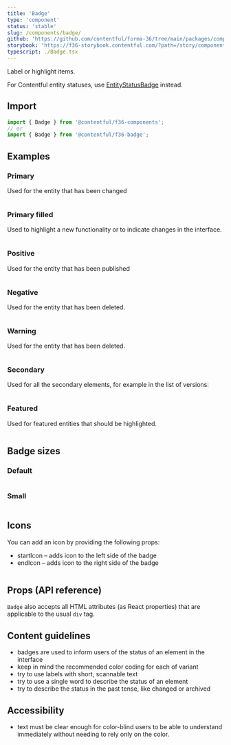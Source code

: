 ```yaml
---
title: 'Badge'
type: 'component'
status: 'stable'
slug: /components/badge/
github: 'https://github.com/contentful/forma-36/tree/main/packages/components/badge'
storybook: 'https://f36-storybook.contentful.com/?path=/story/components-badge--basic'
typescript: ./Badge.tsx
---
```


Label or highlight items.

For Contentful entity statuses, use [EntityStatusBadge](/components/entity-status-badge) instead.

## Import

```js static=true
import { Badge } from '@contentful/f36-components';
// or
import { Badge } from '@contentful/f36-badge';
```

## Examples

### Primary

Used for the entity that has been changed

```jsx file=../../examples/PrimaryBadgeExample.tsx

```

### Primary filled

Used to highlight a new functionality or to indicate changes in the interface.

```jsx file=../../examples/PrimaryFilledBadgeExample.tsx

```

### Positive

Used for the entity that has been published

```jsx file=../../examples/PositiveBadgeExample.tsx

```

### Negative

Used for the entity that has been deleted.

```jsx file=../../examples/NegativeBadgeExample.tsx

```

### Warning

Used for the entity that has been deleted.

```jsx file=../../examples/WarningBadgeExample.tsx

```

### Secondary

Used for all the secondary elements, for example in the list of versions:

```jsx file=../../examples/SecondaryBadgeExample.tsx

```

### Featured

Used for featured entities that should be highlighted.

```jsx file=../../examples/FeaturedBadgeExample.tsx

```

## Badge sizes

### Default

```jsx file=../../examples/DefaultSizeExample.tsx

```

### Small

```jsx file=../../examples/SmallSizeExample.tsx

```

## Icons

You can add an icon by providing the following props:

- startIcon – adds icon to the left side of the badge
- endIcon – adds icon to the right side of the badge

```jsx file=../../examples/BadgeWithIconExample.tsx

```

## Props (API reference)

<PropsTable of="Badge" />

`Badge` also accepts all HTML attributes (as React properties) that are applicable to the usual `div` tag.

## Content guidelines

- badges are used to inform users of the status of an element in the interface
- keep in mind the recommended color coding for each of variant
- try to use labels with short, scannable text
- try to use a single word to describe the status of an element
- try to describe the status in the past tense, like changed or archived

## Accessibility

- text must be clear enough for color-blind users to be able to understand immediately without needing to rely only on the color.
